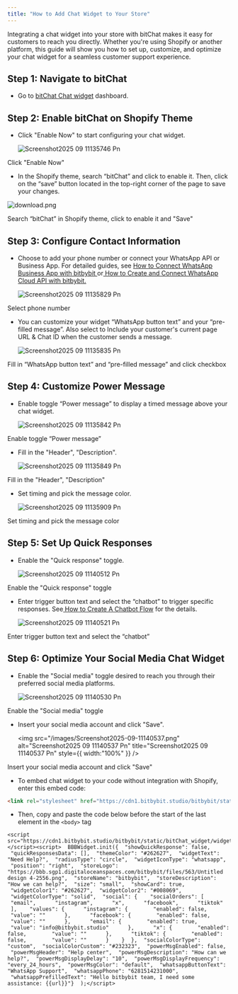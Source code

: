 ```yaml
---
title: "How to Add Chat Widget to Your Store"
---
```


Integrating a chat widget into your store with bitChat makes it easy for customers to reach you directly. Whether you're using Shopify or another platform, this guide will show you how to set up, customize, and optimize your chat widget for a seamless customer support experience.

## Step 1: Navigate to bitChat

- Go to [bitChat Chat widget](https://app.bitbybit.studio/bitchat/wa-widget) dashboard.

## Step 2: Enable bitChat on Shopify Theme

- Click "Enable Now" to start configuring your chat widget.

  ![Screenshot2025 09 11135746 Pn](/images/Screenshot2025-09-11135746.png)

Click "Enable Now"

- In the Shopify theme, search “bitChat” and click to enable it. Then, click on the “save” button located in the top-right corner of the page to save your changes.

![download.png](/images/download.png)

Search “bitChat” in Shopify theme, click to enable it and "Save"

## Step 3: Configure Contact Information

- Choose to add your phone number or connect your WhatsApp API or Business App. For detailed guides, see [How to Connect WhatsApp Business App with bitbybit ](https://knowledge.bitbybit.studio/bitcrm/how-to-connect-whatsapp-business-app#how-to-connect-whatsapp-business-app)or[ How to Create and Connect WhatsApp Cloud API with bitbybit.](https://knowledge.bitbybit.studio/bitchat/how-to-create-and-connect-whatsapp-cloud-api-with-bitbybit#how-to-create-and-connect-whatsapp-cloud-api-with-bitbybit)

  ![Screenshot2025 09 11135829 Pn](/images/Screenshot2025-09-11135829.png)

Select phone number

- You can customize your widget “WhatsApp button text” and your “pre-filled message”. Also select to Include your customer's current page URL & Chat ID when the customer sends a message.

  ![Screenshot2025 09 11135835 Pn](/images/Screenshot2025-09-11135835.png)

Fill in “WhatsApp button text” and “pre-filled message” and click checkbox

## Step 4: Customize Power Message

- Enable toggle “Power message” to display a timed message above your chat widget.

  ![Screenshot2025 09 11135842 Pn](/images/Screenshot2025-09-11135842.png)

Enable toggle “Power message”

- Fill in the "Header", "Description".

  ![Screenshot2025 09 11135849 Pn](/images/Screenshot2025-09-11135849.png)

Fill in the "Header", "Description"

- Set timing and pick the message color.

  ![Screenshot2025 09 11135909 Pn](/images/Screenshot2025-09-11135909.png)

Set timing and pick the message color

## Step 5: Set Up Quick Responses

- Enable the "Quick response" toggle.

  ![Screenshot2025 09 11140512 Pn](/images/Screenshot2025-09-11140512.png)

Enable the "Quick response" toggle

- Enter trigger button text and select the “chatbot” to trigger specific responses. See[ How to Create A Chatbot Flow](https://knowledge.bitbybit.studio/bitchat/how-to-create-a-chatbot-flow#how-to-create-a-chatbot-flow) for the details.

  ![Screenshot2025 09 11140521 Pn](/images/Screenshot2025-09-11140521.png)

Enter trigger button text and select the “chatbot”

## Step 6:  Optimize Your Social Media Chat Widget

- Enable the "Social media" toggle desired to reach you through their preferred social media platforms.

  ![Screenshot2025 09 11140530 Pn](/images/Screenshot2025-09-11140530.png)

Enable the "Social media" toggle

- Insert your social media account and click "Save".

  <img
    src="/images/Screenshot2025-09-11140537.png"
    alt="Screenshot2025 09 11140537 Pn"
    title="Screenshot2025 09 11140537 Pn"
    style={{ width:"100%" }}
  />

Insert your social media account and click "Save"

- To embed chat widget to your code without integration with Shopify, enter this embed code:

```html
<link rel="stylesheet" href="https://cdn1.bitbybit.studio/bitbybit/static/bitChat_widget/widget.css" />
```

- Then, copy and paste the code below before the start of the last element in the `<body>` tag

```
<script src="https://cdn1.bitbybit.studio/bitbybit/static/bitChat_widget/widget.js"></script><script>  BBBWidget.init({  "showQuickResponse": false,  "quickResponsesData": [],  "themeColor": "#262627",  "widgetText": "Need Help?",  "radiusType": "circle",  "widgetIconType": "whatsapp",  "position": "right",  "storeLogo": "https://bbb.sgp1.digitaloceanspaces.com/bitbybit/files/563/Untitled design 4-2556.png",  "storeName": "bitbybit",  "storeDescription": "How we can help?",  "size": "small",  "showCard": true,  "widgetColor1": "#262627",  "widgetColor2": "#008069",  "widgetColorType": "solid",  "social": {    "socialOrders": [      "email",      "instagram",      "x",      "facebook",      "tiktok"    ],    "values": {      "instagram": {        "enabled": false,        "value": ""      },      "facebook": {        "enabled": false,        "value": ""      },      "email": {        "enabled": true,        "value": "info@bitbybit.studio"      },      "x": {        "enabled": false,        "value": ""      },      "tiktok": {        "enabled": false,        "value": ""      }    }  },  "socialColorType": "custom",  "socialColorCustom": "#232323",  "powerMsgEnabled": false,  "powerMsgHeader": "Help center",  "powerMsgDescription": "How can we help?",  "powerMsgDisplayDelay": "10",  "powerMsgDisplayFrequency": "every_24_hours",  "powerMsgColor": "default",  "whatsappButtonText": "WhatsApp Support",  "whatsappPhone": "6281514231000",  "whatsappPrefilledText": "Hello bitbybit team, I need some assistance: {{url}}"}  );</script>
```
